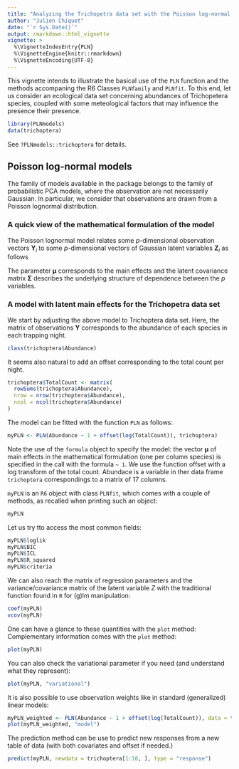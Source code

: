 ```yaml
---
title: "Analyzing the Trichopetra data set with the Poisson log-normal model"
author: "Julien Chiquet"
date: "`r Sys.Date()`"
output: rmarkdown::html_vignette
vignette: >
  %\VignetteIndexEntry{PLN}
  %\VignetteEngine{knitr::rmarkdown}
  %\VignetteEncoding{UTF-8}
---
```


This vignette intends to illustrate the basical use of the `PLN` function and the methods accompaning the R6 Classes `PLNfamily` and `PLNfit`. To this end, let us consider an ecological data set concerning abundances of Trichopetera species, coupled with some meteological factors that may influence the presence their presence. 

```r
library(PLNmodels)
data(trichoptera)
```

See `?PLNmodels::trichoptera` for details. 

## Poisson log-normal models

The family of models available in the package belongs to the family of probabilistic PCA models, where the observation are not necessarily Gaussian.  In particular, we consider that observations are drawn from a Poisson lognormal distribution.

### A quick view of the mathematical formulation of the model

The Poisson lognormal model relates some $p$-dimensional observation vectors $\mathbf{Y}_i$ to some  $p$-dimensional vectors of Gaussian latent variables $\mathbf{Z}_i$ as follows
\begin{equation}
  \label{eq:pca-model}
  \begin{array}{rcl}
  \text{latent space } &   \mathbf{Z}_i \sim \mathcal{N}{\boldsymbol\mu},\boldsymbol\Sigma) \\
  \text{observation space } &  Y_{ij} | Z_{ij} \quad \text{indep.} & Y_{ij} | Z_{ij} \sim \mathcal{P}\left(\exp\{Z_{ij}\}\right)
  \end{array}
\end{equation}

The parameter ${\boldsymbol\mu}$ corresponds to the main effects and the latent covariance matrix $\boldsymbol\Sigma$ describes the underlying structure of dependence between the $p$ variables.

### A model with latent main effects for the Trichopetra data set

We start by adjusting the above model to Trichoptera data set. Here, the matrix of observations $\mathbf{Y}$ corresponds to the abundance of each species in each trapping night. 

```r
class(trichoptera$Abundance)
```


It seems also natural to add an offset corresponding to the total count per night.
```r
trichoptera$TotalCount <- matrix(
  rowSums(trichoptera$Abundance),
  nrow = nrow(trichoptera$Abundance),
  ncol = ncol(trichoptera$Abundance)
)
```


The model can be fitted with the function `PLN` as follows:

```r
myPLN <- PLN(Abundance ~ 1 + offset(log(TotalCount)), trichoptera)
```

Note the use of the `formula` object to specify the model: the vector $\boldsymbol\mu$ of main effects in the mathematical formulation (one per column species) is specified in the call with the formula `~ 1`. We use the function offset with a log transform of the total count. Abundace is a variable in ther data frame `trichoptera` correspondings to a matrix of 17 columns.

`myPLN` is an `R6` object with class `PLNfit`, which comes with a couple of methods, as recalled when printing such an object:

```r
myPLN
```

Let us try tto access the most common fields:

```r
myPLN$loglik
myPLN$BIC
myPLN$ICL
myPLN$R_squared
myPLN$criteria
```

We can also reach the matrix of regression parameters and the variance/covariance matrix of the latent variable $Z$ with the traditional function found in `R` for (g)lm manipulation:

```r
coef(myPLN)
vcov(myPLN)
```

One can have a glance to these quantities with the ` plot` method: 
Complementary information comes with the `plot` method:
```r
plot(myPLN)
```

You can also check the variational parameter if you need (and understand what they represent):

```r
plot(myPLN, "variational")
```

It is also possible to use observation weights like in standard (generalized) linear models:

```r
myPLN_weighted <- PLN(Abundance ~ 1 + offset(log(TotalCount)), data = trichoptera, weights = runif(nrow(trichoptera)))
plot(myPLN_weighted, "model")
```

The prediction method can be use to predict new responses from a new table of data (with both covariates and offset if needed.)

```r
predict(myPLN, newdata = trichoptera[1:10, ], type = "response")
```

